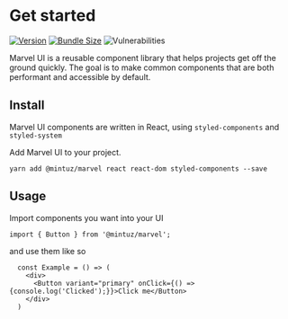 
<Meta title="Marvel/Getting started" />

# Get started

[![Version](https://img.shields.io/npm/v/@mintuz/marvel)](https://www.npmjs.com/package/@mintuz/marvel)
[![Bundle Size](https://img.shields.io/bundlephobia/minzip/@mintuz/marvel)](https://bundlephobia.com/result?p=@mintuz/marvel)
![Vulnerabilities](https://img.shields.io/snyk/vulnerabilities/npm/@mintuz/marvel)

Marvel UI is a reusable component library that helps projects get off the ground quickly. The goal is to make common components that are both performant and accessible by default.

## Install

Marvel UI components are written in React, using `styled-components` and `styled-system`

Add Marvel UI to your project.

`yarn add @mintuz/marvel react react-dom styled-components --save`

## Usage

Import components you want into your UI

`import { Button } from '@mintuz/marvel';`

and use them like so

```
  const Example = () => (
    <div>
      <Button variant="primary" onClick={() => {console.log('Clicked');}}>Click me</Button>
    </div>
  )
```
